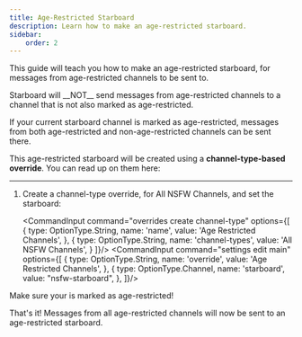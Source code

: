 ```yaml
---
title: Age-Restricted Starboard
description: Learn how to make an age-restricted starboard.
sidebar:
    order: 2
---
```



This guide will teach you how to make an age-restricted starboard, for messages from age-restricted channels to be sent to.

<Aside type="note">
  Starboard will __NOT__ send messages from age-restricted channels to a channel that is not also marked as age-restricted.

  If your current starboard channel is marked as age-restricted, messages from both age-restricted and non-age-restricted channels can be sent there.
</Aside>


This age-restricted starboard will be created using a **channel-type-based override**. You can read up on them here:

<LinkCard title="Channel-Type-Based Overrides" href="../../overrides/channel-type-based"/>


---

<Steps>

1.  Create a channel-type override, for All NSFW Channels, and set the starboard:

    <CommandInput command="overrides create channel-type" options={[
        {
            type: OptionType.String,
            name: 'name',
            value: 'Age Restricted Channels',
        },
        {
            type: OptionType.String,
            name: 'channel-types',
            value: 'All NSFW Channels',
        }
    ]}/>
    <CommandInput command="settings edit main" options={[
        {
            type: OptionType.String,
            name: 'override',
            value: 'Age Restricted Channels',
        },
        {
            type: OptionType.Channel,
            name: 'starboard',
            value: "nsfw-starboard",
        },
    ]}/>

</Steps>

<Aside type="note" title="Be careful!">
  Make sure your <InlineMention name="#nsfw-starboard"/> is marked as age-restricted!
</Aside>

That's it!  Messages from all age-restricted channels will now be sent to an age-restricted starboard.
